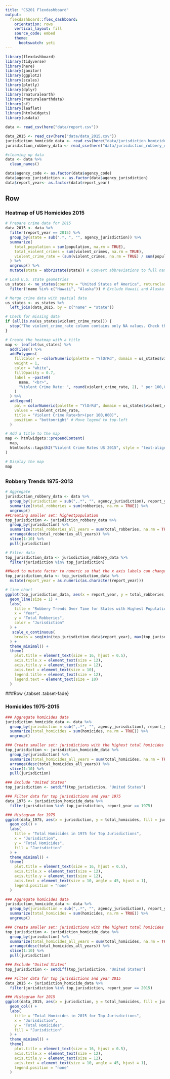 ```yaml
---
title: "CS201 Flexdashboard"
output: 
  flexdashboard::flex_dashboard:
    orientation: rows
    vertical_layout: fill
    source_code: embed
    theme: 
      bootswatch: yeti
---
```


```r
library(flexdashboard)
library(tidyverse)
library(here)
library(janitor)
library(ggplot2)
library(scales)
library(plotly)
library(dplyr)
library(rnaturalearth)
library(rnaturalearthdata)
library(sf)
library(leaflet)
library(htmlwidgets)
library(usdata)

```

```r

data <- read_csv(here("data/report.csv"))

data_2015 <- read_csv(here("data/data_2015.csv"))
jurisdiction_homicide_data <- read_csv(here("data/jurisdiction_homicide_data.csv"))
jurisdiction_robbery_data <- read_csv(here("data/jurisdiction_robbery_data.csv"))
```

```r
#cleaning up data 
data <- data %>%
  clean_names()

data$agency_code <- as.factor(data$agency_code)
data$agency_jurisdiction <- as.factor(data$agency_jurisdiction)
data$report_year<- as.factor(data$report_year)

```

## Row {data-width="650"}

### Heatmap of US Homicides 2015

```r
# Prepare crime data for 2015
data_2015 <- data %>%
  filter(report_year == 2015) %>%
  group_by(state = sub(".*, ", "", agency_jurisdiction)) %>%
  summarize(
    total_population = sum(population, na.rm = TRUE),
    total_violent_crimes = sum(violent_crimes, na.rm = TRUE),
    violent_crime_rate = (sum(violent_crimes, na.rm = TRUE) / sum(population, na.rm = TRUE)) * 100000
  ) %>%
  ungroup() %>%
  mutate(state = abbr2state(state)) # Convert abbreviations to full names

# Load U.S. state geometries
us_states <- ne_states(country = "United States of America", returnclass = "sf") %>%
  filter(!name %in% c("Hawaii", "Alaska")) # Exclude Hawaii and Alaska

# Merge crime data with spatial data
us_states <- us_states %>%
  left_join(data_2015, by = c("name" = "state"))

# Check for missing data
if (all(is.na(us_states$violent_crime_rate))) {
  stop("The violent_crime_rate column contains only NA values. Check the join or data preparation.")
}

# Create the heatmap with a title
map <- leaflet(us_states) %>%
  addTiles() %>%
  addPolygons(
    fillColor = ~colorNumeric(palette = "YlOrRd", domain = us_states$violent_crime_rate)(violent_crime_rate),
    weight = 1,
    color = "white",
    fillOpacity = 0.7,
    label = ~paste0(
      name, "<br>",
      "Violent Crime Rate: ", round(violent_crime_rate, 2), " per 100,000 people"
    )
  ) %>%
  addLegend(
    pal = colorNumeric(palette = "YlOrRd", domain = us_states$violent_crime_rate),
    values = ~violent_crime_rate,
    title = "Violent Crime Rate<br>(per 100,000)",
    position = "bottomright" # Move legend to top-left
  )

# Add a title to the map
map <- htmlwidgets::prependContent(
  map,
  htmltools::tags$h2("Violent Crime Rates US 2015", style = "text-align:center; margin: 10px;")
)

# Display the map
map
```

## {data-width="350"}

### Robbery Trends 1975-2013

```r
# Aggregate 
jurisdiction_robbery_data <- data %>%
  group_by(jurisdiction = sub(",.*", "", agency_jurisdiction), report_year) %>%
  summarize(total_robberies = sum(robberies, na.rm = TRUE)) %>%
  ungroup()
##Creating smaller set: highestpopulation
top_jurisdiction <- jurisdiction_robbery_data %>%
  group_by(jurisdiction) %>%
  summarize(total_robberies_all_years = sum(total_robberies, na.rm = TRUE)) %>%
  arrange(desc(total_robberies_all_years)) %>%
  slice(1:10) %>%
  pull(jurisdiction)

# Filter data 
top_jurisdiction_data <- jurisdiction_robbery_data %>%
  filter(jurisdiction %in% top_jurisdiction)

##Need to mutate factor to numeric so that the x axis labels can change to every 5 years for readability purposes
top_jurisdiction_data <- top_jurisdiction_data %>%
  mutate(report_year = as.numeric(as.character(report_year)))  

# line chart
ggplot(top_jurisdiction_data, aes(x = report_year, y = total_robberies, color = jurisdiction, group = jurisdiction)) +
  geom_line(size = 1) +
  labs(
    title = "Robbery Trends Over Time for States with Highest Population",
    x = "Year",
    y = "Total Robberies",
    color = "Jurisdiction"
  ) +
   scale_x_continuous(
    breaks = seq(min(top_jurisdiction_data$report_year), max(top_jurisdiction_data$report_year), by = 5)
  ) +
  theme_minimal() +
  theme(
    plot.title = element_text(size = 16, hjust = 0.5),
    axis.title.x = element_text(size = 12),
    axis.title.y = element_text(size = 12),
    axis.text = element_text(size = 10),
    legend.title = element_text(size = 12),
    legend.text = element_text(size = 10)
  )
```
###Row {.tabset .tabset-fade}

### Homicides 1975-2015

```r
### Aggregate homicides data
jurisdiction_homicide_data <- data %>%
  group_by(jurisdiction = sub(",.*", "", agency_jurisdiction), report_year) %>%
  summarize(total_homicides = sum(homicides, na.rm = TRUE)) %>%
  ungroup()

### Create smaller set: jurisdictions with the highest total homicides across all years
top_jurisdiction <- jurisdiction_homicide_data %>%
  group_by(jurisdiction) %>%
  summarize(total_homicides_all_years = sum(total_homicides, na.rm = TRUE)) %>%
  arrange(desc(total_homicides_all_years)) %>%
  slice(1:10) %>%
  pull(jurisdiction)

### Exclude "United States"
top_jurisdiction <- setdiff(top_jurisdiction, "United States")

### Filter data for top jurisdictions and year 1975
data_1975 <- jurisdiction_homicide_data %>%
  filter(jurisdiction %in% top_jurisdiction, report_year == 1975)

### Histogram for 1975
ggplot(data_1975, aes(x = jurisdiction, y = total_homicides, fill = jurisdiction)) +
  geom_col() +
  labs(
    title = "Total Homicides in 1975 for Top Jurisdictions",
    x = "Jurisdiction",
    y = "Total Homicides",
    fill = "Jurisdiction"
  ) +
  theme_minimal() +
  theme(
    plot.title = element_text(size = 16, hjust = 0.5),
    axis.title.x = element_text(size = 12),
    axis.title.y = element_text(size = 12),
    axis.text = element_text(size = 10, angle = 45, hjust = 1),
    legend.position = "none"
  )


```

```r
### Aggregate homicides data
jurisdiction_homicide_data <- data %>%
  group_by(jurisdiction = sub(",.*", "", agency_jurisdiction), report_year) %>%
  summarize(total_homicides = sum(homicides, na.rm = TRUE)) %>%
  ungroup()

### Create smaller set: jurisdictions with the highest total homicides across all years
top_jurisdiction <- jurisdiction_homicide_data %>%
  group_by(jurisdiction) %>%
  summarize(total_homicides_all_years = sum(total_homicides, na.rm = TRUE)) %>%
  arrange(desc(total_homicides_all_years)) %>%
  slice(1:10) %>%
  pull(jurisdiction)

### Exclude "United States"
top_jurisdiction <- setdiff(top_jurisdiction, "United States")

### Filter data for top jurisdictions and year 2015
data_2015 <- jurisdiction_homicide_data %>%
  filter(jurisdiction %in% top_jurisdiction, report_year == 2015)

### Histogram for 2015
ggplot(data_2015, aes(x = jurisdiction, y = total_homicides, fill = jurisdiction)) +
  geom_col() +
  labs(
    title = "Total Homicides in 2015 for Top Jurisdictions",
    x = "Jurisdiction",
    y = "Total Homicides",
    fill = "Jurisdiction"
  ) +
  theme_minimal() +
  theme(
    plot.title = element_text(size = 16, hjust = 0.5),
    axis.title.x = element_text(size = 12),
    axis.title.y = element_text(size = 12),
    axis.text = element_text(size = 10, angle = 45, hjust = 1),
    legend.position = "none"
  )

```


